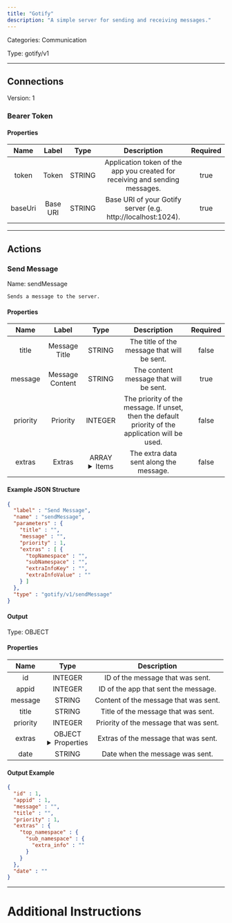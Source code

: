 ```yaml
---
title: "Gotify"
description: "A simple server for sending and receiving messages."
---
```



Categories: Communication


Type: gotify/v1

<hr />




## Connections

Version: 1


### Bearer Token

#### Properties

|      Name       |      Label     |     Type     |     Description     | Required |
|:---------------:|:--------------:|:------------:|:-------------------:|:--------:|
| token | Token | STRING | Application token of the app you created for receiving and sending messages. | true |
| baseUri | Base URI | STRING | Base URI of your Gotify server (e.g. http://localhost:1024). | true |





<hr />


## Actions


### Send Message
Name: sendMessage

`Sends a message to the server.`

#### Properties

|      Name       |      Label     |     Type     |     Description     | Required |
|:---------------:|:--------------:|:------------:|:-------------------:|:--------:|
| title | Message Title | STRING | The title of the message that will be sent. | false |
| message | Message Content | STRING | The content message that will be sent. | true |
| priority | Priority | INTEGER | The priority of the message. If unset, then the default priority of the application will be used. | false |
| extras | Extras | ARRAY <details> <summary> Items </summary> [&#123;STRING\(topNamespace), STRING\(subNamespace), STRING\(extraInfoKey), STRING\(extraInfoValue)&#125;\($extra)] </details> | The extra data sent along the message. | false |

#### Example JSON Structure
```json
{
  "label" : "Send Message",
  "name" : "sendMessage",
  "parameters" : {
    "title" : "",
    "message" : "",
    "priority" : 1,
    "extras" : [ {
      "topNamespace" : "",
      "subNamespace" : "",
      "extraInfoKey" : "",
      "extraInfoValue" : ""
    } ]
  },
  "type" : "gotify/v1/sendMessage"
}
```

#### Output



Type: OBJECT


#### Properties

|     Name     |     Type     |     Description     |
|:------------:|:------------:|:-------------------:|
| id | INTEGER | ID of the message that was sent. |
| appid | INTEGER | ID of the app that sent the message. |
| message | STRING | Content of the message that was sent. |
| title | STRING | Title of the message that was sent. |
| priority | INTEGER | Priority of the message that was sent. |
| extras | OBJECT <details> <summary> Properties </summary> &#123;&#123;&#123;STRING\(extra_info)&#125;\(sub_namespace)&#125;\(top_namespace)&#125; </details> | Extras of the message that was sent. |
| date | STRING | Date when the message was sent. |




#### Output Example
```json
{
  "id" : 1,
  "appid" : 1,
  "message" : "",
  "title" : "",
  "priority" : 1,
  "extras" : {
    "top_namespace" : {
      "sub_namespace" : {
        "extra_info" : ""
      }
    }
  },
  "date" : ""
}
```




<hr />

# Additional Instructions

